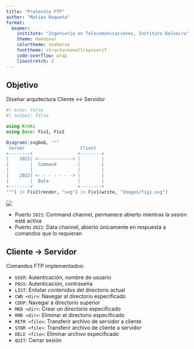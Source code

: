 ```yaml
---
title: "Protocolo FTP"
author: "Matías Roqueta"
format: 
  beamer:
    institute: "Ingeniería en Telecomunicaciones, Instituto Balseiro"
    theme: Hannover
    colortheme: seahorse
    fonttheme: structuresmallcapsserif
    code-overflow: wrap   
    linestretch: 2
---
```


## Objetivo

Diseñar arquitectura Cliente $\leftrightarrow$ Servidor 

```julia
#| echo: false
#| output: false

using Kroki 
using Base: Fix1, Fix2

Diagram(:svgbob, """
 Server                     Client  
+--------+                 +--------+
|    2021| <-------------> |        |
|        |  Command        |        |
|        |                 |        |
|    2022| <- - - - - - -> |        |
|        |  Data           |        |
+--------+                 +--------+
""") |> Fix2(render, "svg") |> Fix1(write, "Images/fig1.svg")
```

![](Images/fig1.svg){fig-align="center"}

- Puerto `2021`: Command channel, permanece abierto mientras la sesión esté activa
- Puerto `2022`: Data channel, abierto únicamente en respuesta a comandos que lo requieran

## Cliente $\rightarrow$ Servidor

Comandos FTP implementados:

- `USER`: Autenticación, nombre de usuario
- `PASS`: Autenticación, contraseña
- `LIST`: Enlistar contenidos del directorio actual
- `CWD <dir>`: Navegar al directorio especificado
- `CDUP`: Navegar a directorio superior
- `MKD <dir>`: Crear un directorio especificado
- `RMD <dir>`: Eliminar el directorio especificado
- `RETR <file>`: Transferir archivo de servidor a cliente
- `STOR <file>`: Transferir archivo de cliente a servidor
- `DELE <file>`: Eliminar archivo especificado
- `QUIT`: Cerrar sesión